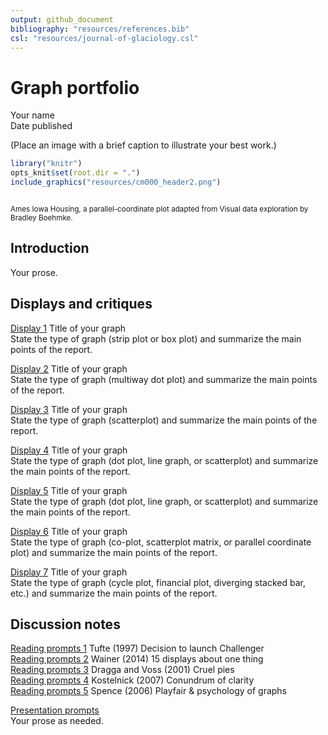 ```yaml
---
output: github_document
bibliography: "resources/references.bib"
csl: "resources/journal-of-glaciology.csl"
---
```


# Graph portfolio    

Your name    
Date published    


(Place an image with a brief caption to illustrate your best work.)    
```r
library("knitr")
opts_knit$set(root.dir = ".")
include_graphics("resources/cm000_header2.png")
```
<small><br>
Ames Iowa Housing, a parallel-coordinate plot adapted from Visual data exploration by Bradley Boehmke. 
</br></small>


  


## Introduction

Your prose.   




## Displays and critiques 

[Display 1](reports/d1.md) Title of your graph    
State the type of graph (strip plot or box plot) and summarize the main points of the report.    

[Display 2](reports/d2.md) Title of your graph    
State the type of graph (multiway dot plot) and summarize the main points of the report.    

[Display 3](reports/d3.md) Title of your graph    
State the type of graph (scatterplot) and summarize the main points of the report.    

[Display 4](reports/d4.md) Title of your graph    
State the type of graph (dot plot, line graph, or scatterplot) and summarize the main points of the report.    

[Display 5](reports/d5.md) Title of your graph    
State the type of graph (dot plot, line graph, or scatterplot) and summarize the main points of the report.    

[Display 6](reports/d6.md) Title of your graph    
State the type of graph (co-plot, scatterplot matrix, or parallel coordinate plot) and summarize the main points of the report.    

[Display 7](reports/d7.md) Title of your graph    
State the type of graph (cycle plot, financial plot, diverging stacked bar, etc.) and summarize the main points of the report.    





## Discussion notes 

[Reading prompts 1](reports/reading-prompts-1.Rmd) Tufte (1997) Decision to launch Challenger    
[Reading prompts 2](reports/reading-prompts-2.Rmd) Wainer (2014) 15 displays about one thing    
[Reading prompts 3](reports/reading-prompts-3.Rmd) Dragga and Voss (2001) Cruel pies    
[Reading prompts 4](reports/reading-prompts-4.Rmd) Kostelnick (2007) Conundrum of clarity    
[Reading prompts 5](reports/reading-prompts-5.Rmd) Spence (2006) Playfair & psychology of graphs      

[Presentation prompts](reports/presentation-prompts.md)    
Your prose as needed.    
